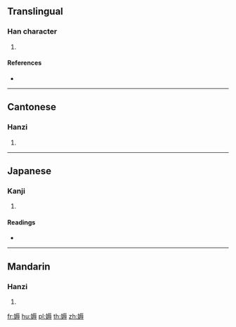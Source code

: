 ==Translingual==

===Han character===
{{Han char|rn=38|rad=女|as=10|sn=13|four=41443|canj=VMVI|ids=⿰女辱}}

# {{defn|Han|sort=女10}}

====References====
* {{Han ref|kx=0268.100|dkj=06578|dj=0535.320|hdz=21071.110|uh=5AB7|ud=23223|bh=DD40|bd=56640}}

----

==Cantonese==

===Hanzi===
{{yue-hanzi|jyut=[[juk6]]|y=yuk6}}

# {{defn|lang=yue|sort=女10}}

----

==Japanese==

===Kanji===
{{ja-kanji|grade=|rs=女10}}

# {{defn|lang=ja|sort=女10}}

====Readings====
* {{ja-readings|on=[[じょく]] (joku), [[にく]] (niku)|kun=[[おこたる]] (okotaru)}}

----

==Mandarin==

===Hanzi===
{{cmn-hanzi|pin=[[rù]] ([[ru4]])|wg=ju<sup>4</sup>}}

# {{defn|lang=cmn|sort=女10}}

[[fr:媷]]
[[hu:媷]]
[[pl:媷]]
[[th:媷]]
[[zh:媷]]